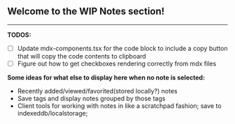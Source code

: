 ## Welcome to the WIP Notes section!

---

**TODOS:**

- [ ] Update mdx-components.tsx for the code block to include a copy button that will copy the code contents to clipboard
- [ ] Figure out how to get checkboxes rendering correctly from mdx files

**Some ideas for what else to display here when no note is selected:**

- Recently added/viewed/favorited(stored locally?) notes
- Save tags and display notes grouped by those tags
- Client tools for working with notes in like a scratchpad fashion; save to indexeddb/localstorage;
